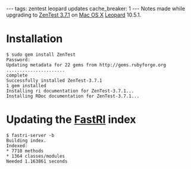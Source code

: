 ---
tags: zentest leopard updates
cache_breaker: 1
---
Notes made while upgrading to [[ZenTest 3.7.1]] on [[Mac OS X]] [[Leopard]] 10.5.1.

= Installation =

<pre>$ sudo gem install ZenTest
Password:
Updating metadata for 22 gems from http://gems.rubyforge.org
......................
complete
Successfully installed ZenTest-3.7.1
1 gem installed
Installing ri documentation for ZenTest-3.7.1...
Installing RDoc documentation for ZenTest-3.7.1...</pre>

= Updating the [[FastRI]] index =

<pre>$ fastri-server -b
Building index.
Indexed:
* 7710 methods
* 1364 classes/modules
Needed 1.163861 seconds</pre>
